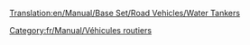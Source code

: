 [[Translation:en/Manual/Base Set/Road Vehicles/Water Tankers]]

{{fr/Manual/Base Set/Road Vehicles/Vehicule routier|nom      = Camion-citerne d'eau Uhl
  |img      = en/Manual/Base Set/Road Vehicles/Uhl Water Tanker.png
  |prix     = 4 551£ (9 102$)
  |vitesse  = 48 km/h (30 mph)
  |annualite= 421£ (842$)
  |design   = 1936
  |vie      = 15
  |capacite = 21000 litres d'eau
}}
{{fr/Manual/Base Set/Road Vehicles/Vehicule routier|nom      = Camion-citerne d'eau Balogh
  |img      = en/Manual/Base Set/Road Vehicles/Balogh Water Tanker.png
  |prix     = 5 781£ (11 562$)
  |vitesse  = 88 km/h (55 mph)
  |annualite= 787£ (1 574$)
  |design   = 1978
  |vie      = 15
  |capacite = 25000 litres d'eau
}}
{{fr/Manual/Base Set/Road Vehicles/Vehicule routier|nom      = Camion-citerne d'eau MPS
  |img      = en/Manual/Base Set/Road Vehicles/MPS Water Tanker.png
  |prix     = 6 191£ (12 382$)
  |vitesse  = 112 km/h (70 mph)
  |annualite= 1 125£ (2 250$)
  |design   = 2011
  |vie      = 15
  |capacite = 27000 litres d'eau
}}

[[Category:fr/Manual/Véhicules routiers]]